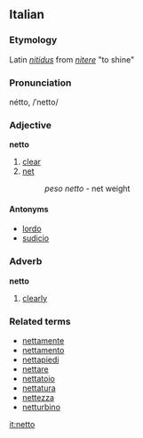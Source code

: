 ==Italian==
===Etymology===
Latin ''[[nitidus]]'' from ''[[nitere]]'' "to shine"
===Pronunciation===
nétto, /ˈnetto/
===Adjective===
'''netto'''

# [[clear]]
# [[net]]
#:''peso netto'' - net weight

====Antonyms====
*[[lordo]]
*[[sudicio]]

===Adverb===
'''netto'''

# [[clearly]]

===Related terms===
*[[nettamente]]
*[[nettamento]]
*[[nettapiedi]]
*[[nettare]]
*[[nettatoio]]
*[[nettatura]]
*[[nettezza]]
*[[netturbino]]

[[it:netto]]